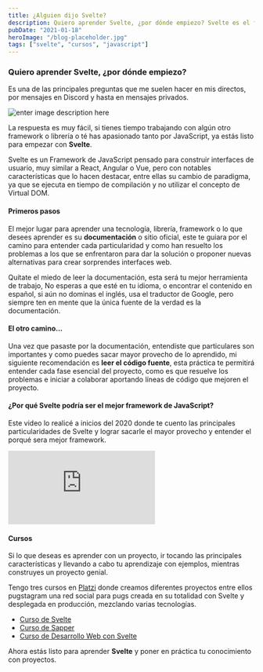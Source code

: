 ```yaml
---
title: ¿Alguien dijo Svelte?
description: Quiero aprender Svelte, ¿por dónde empiezo? Svelte es el framework de JavaScript para construir interfaces de usuario.
pubDate: "2021-01-18"
heroImage: "/blog-placeholder.jpg"
tags: ["svelte", "cursos", "javascript"]
---
```


### Quiero aprender Svelte, ¿por dónde empiezo?

Es una de las principales preguntas que me suelen hacer en mis directos, por mensajes en Discord y hasta en mensajes privados.

![enter image description here](https://arepa.s3.amazonaws.com/alguien-dijo-svelte.jpg)

La respuesta es muy fácil, si tienes tiempo trabajando con algún otro framework o librería o té has apasionado tanto por JavaScript, ya estás listo para empezar con **Svelte**.

Svelte es un Framework de JavaScript pensado para construir interfaces de usuario, muy similar a React, Angular o Vue, pero con notables características que lo hacen destacar, entre ellas su cambio de paradigma, ya que se ejecuta en tiempo de compilación y no utilizar el concepto de Virtual DOM.

#### Primeros pasos

El mejor lugar para aprender una tecnología, librería, framework o lo que desees aprender es su **documentación** o sitio oficial, este te guiara por el camino para entender cada particularidad y como han resuelto los problemas a los que se enfrentaron para dar la solución o proponer nuevas alternativas para crear sorprendes interfaces web.

Quítate el miedo de leer la documentación, esta será tu mejor herramienta de trabajo, No esperas a que esté en tu idioma, o encontrar el contenido en español, si aún no dominas el inglés, usa el traductor de Google, pero siempre ten en mente que la única fuente de la verdad es la documentación.

#### El otro camino...

Una vez que pasaste por la documentación, entendiste que particulares son importantes y como puedes sacar mayor provecho de lo aprendido, mi siguiente recomendación es **leer el código fuente**, esta práctica te permitirá entender cada fase esencial del proyecto, como es que resuelve los problemas e iniciar a colaborar aportando líneas de código que mejoren el proyecto.

#### ¿Por qué Svelte podría ser el mejor framework de JavaScript?

Este video lo realicé a inicios del 2020 donde te cuento las principales particularidades de Svelte y lograr sacarle el mayor provecho y entender el porqué sera mejor framework.

<div className="video-wrapper">
  <iframe
    src="https://www.youtube.com/embed/YyF_9Tg0DcE"
    title="YouTube video player"
    frameborder="0"
    allow="accelerometer; autoplay; clipboard-write; encrypted-media; gyroscope; picture-in-picture"
    allowfullscreen
  ></iframe>
</div>

#### Cursos

Si lo que deseas es aprender con un proyecto, ir tocando las principales características y llevando a cabo tu aprendizaje con ejemplos, mientras construyes un proyecto genial.

Tengo tres cursos en [Platzi](https://platzi.com/teachers/gndx/) donde creamos diferentes proyectos entre ellos pugstagram una red social para pugs creada en su totalidad con Svelte y desplegada en producción, mezclando varias tecnologías.

- [Curso de
  Svelte](https://platzi.com/conoceme/gndx/conoceme/gndx/cursos/svelte/?utm_source=platzi_teacher&utm_medium=teacher_referral&utm_campaign=542)
- [Curso de
  Sapper](https://platzi.com/conoceme/gndx/conoceme/gndx/cursos/sapper/?utm_source=platzi_teacher&utm_medium=teacher_referral&utm_campaign=542)
- [Curso de Desarrollo Web con
  Svelte](https://platzi.com/conoceme/gndx/conoceme/gndx/cursos/svelte-sapper-practico/?utm_source=platzi_teacher&utm_medium=teacher_referral&utm_campaign=542)

Ahora estás listo para aprender **Svelte** y poner en práctica tu conocimiento con proyectos.
